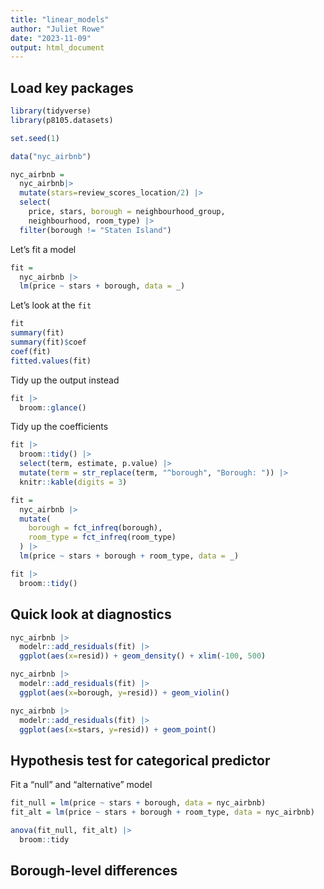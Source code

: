 ```yaml
---
title: "linear_models"
author: "Juliet Rowe"
date: "2023-11-09"
output: html_document
---
```


## Load key packages

```r
library(tidyverse)
library(p8105.datasets)

set.seed(1)
```


```r
data("nyc_airbnb")

nyc_airbnb = 
  nyc_airbnb|>
  mutate(stars=review_scores_location/2) |>
  select(
    price, stars, borough = neighbourhood_group,
    neighbourhood, room_type) |>
  filter(borough != "Staten Island")

```

Let's fit a model

```r
fit = 
  nyc_airbnb |>
  lm(price ~ stars + borough, data = _)
```


Let's look at the `fit`

```r
fit
summary(fit)
summary(fit)$coef
coef(fit)
fitted.values(fit)
```

Tidy up the output instead

```r
fit |>
  broom::glance()
```

Tidy up the coefficients

```r
fit |> 
  broom::tidy() |> 
  select(term, estimate, p.value) |> 
  mutate(term = str_replace(term, "^borough", "Borough: ")) |> 
  knitr::kable(digits = 3)
```


```r
fit = 
  nyc_airbnb |>
  mutate(
    borough = fct_infreq(borough),
    room_type = fct_infreq(room_type)
  ) |>
  lm(price ~ stars + borough + room_type, data = _)

fit |>
  broom::tidy()
```


## Quick look at diagnostics

```r
nyc_airbnb |>
  modelr::add_residuals(fit) |>
  ggplot(aes(x=resid)) + geom_density() + xlim(-100, 500)

nyc_airbnb |>
  modelr::add_residuals(fit) |>
  ggplot(aes(x=borough, y=resid)) + geom_violin()

nyc_airbnb |>
  modelr::add_residuals(fit) |>
  ggplot(aes(x=stars, y=resid)) + geom_point()
```


## Hypothesis test for categorical predictor

Fit a "null" and "alternative" model

```r
fit_null = lm(price ~ stars + borough, data = nyc_airbnb)
fit_alt = lm(price ~ stars + borough + room_type, data = nyc_airbnb)

anova(fit_null, fit_alt) |>
  broom::tidy
```


## Borough-level differences


